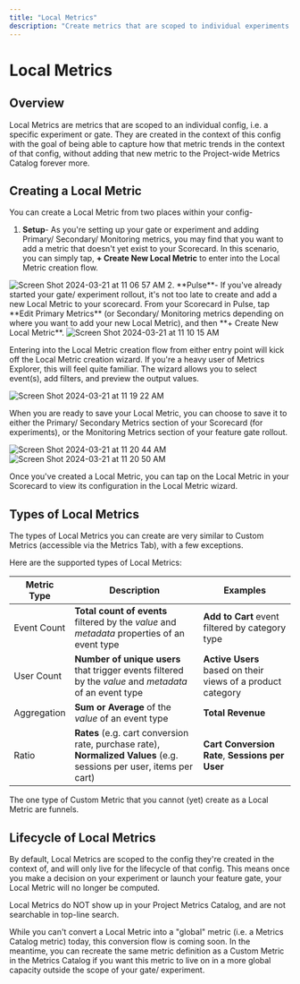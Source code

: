 ```yaml
---
title: "Local Metrics"
description: "Create metrics that are scoped to individual experiments or gates without adding them to the project-wide catalog."
---
```


# Local Metrics

## Overview 
Local Metrics are metrics that are scoped to an individual config, i.e. a specific experiment or gate. They are created in the context of this config with the goal of being able to capture how that metric trends in the context of that config, without adding that new metric to the Project-wide Metrics Catalog forever more. 

## Creating a Local Metric 
You can create a Local Metric from two places within your config- 
1. **Setup**- As you're setting up your gate or experiment and adding Primary/ Secondary/ Monitoring metrics, you may find that you want to add a metric that doesn't yet exist to your Scorecard. In this scenario, you can simply tap, **+ Create New Local Metric** to enter into the Local Metric creation flow.
<Frame>
  <img src="https://github.com/statsig-io/docs/assets/101903926/2a249684-56a9-4c63-b2b2-7870efd89b76" alt="Screen Shot 2024-03-21 at 11 06 57 AM" />
</Frame>
2. **Pulse**- If you've already started your gate/ experiment rollout, it's not too late to create and add a new Local Metric to your scorecard. From your Scorecard in Pulse, tap **Edit Primary Metrics** (or Secondary/ Monitoring metrics depending on where you want to add your new Local Metric), and then **+ Create New Local Metric**. 
<Frame>
  <img src="https://github.com/statsig-io/docs/assets/101903926/b718c3b7-9696-4af0-bbc5-48fef3cfa1d3" alt="Screen Shot 2024-03-21 at 11 10 15 AM" />
</Frame>

Entering into the Local Metric creation flow from either entry point will kick off the Local Metric creation wizard. If you're a heavy user of Metrics Explorer, this will feel quite familiar. The wizard allows you to select event(s), add filters, and preview the output values. 

<Frame>
  <img src="https://github.com/statsig-io/docs/assets/101903926/452d9efe-2706-4d47-aee6-48c8f6288e8f" alt="Screen Shot 2024-03-21 at 11 19 22 AM" />
</Frame>

When you are ready to save your Local Metric, you can choose to save it to either the Primary/ Secondary Metrics section of your Scorecard (for experiments), or the Monitoring Metrics section of your feature gate rollout.

<Frame>
  <img src="https://github.com/statsig-io/docs/assets/101903926/50bc5742-2f2a-4147-9cb3-70658d6391da" alt="Screen Shot 2024-03-21 at 11 20 44 AM" />
</Frame>
<Frame>
  <img src="https://github.com/statsig-io/docs/assets/101903926/ae3932df-f81b-4fed-9d23-b2b196ac83bc" alt="Screen Shot 2024-03-21 at 11 20 50 AM" />
</Frame>

Once you've created a Local Metric, you can tap on the Local Metric in your Scorecard to view its configuration in the Local Metric wizard. 

## Types of Local Metrics
The types of Local Metrics you can create are very similar to Custom Metrics (accessible via the Metrics Tab), with a few exceptions.

Here are the supported types of Local Metrics: 

| Metric Type | Description | Examples |
|-------------|-----------------------|---------|
| Event Count | **Total count of events** filtered by the _value_ and _metadata_ properties of an event type | **Add to Cart** event filtered by category type |
| User Count |  **Number of unique users** that trigger events filtered by the _value_ and _metadata_ of an event type| **Active Users** based on their views of a product category |
| Aggregation       | **Sum or Average** of the _value_ of an event type  | **Total Revenue** |
| Ratio  | **Rates** (e.g. cart conversion rate, purchase rate),  **Normalized Values** (e.g. sessions per user, items per cart) | **Cart Conversion Rate**, **Sessions per User** |

The one type of Custom Metric that you cannot (yet) create as a Local Metric are funnels. 

## Lifecycle of Local Metrics 
By default, Local Metrics are scoped to the config they're created in the context of, and will only live for the lifecycle of that config. This means once you make a decision on your experiment or launch your feature gate, your Local Metric will no longer be computed. 

Local Metrics do NOT show up in your Project Metrics Catalog, and are not searchable in top-line search. 

While you can't convert a Local Metric into a "global" metric (i.e. a Metrics Catalog metric) today, this conversion flow is coming soon. In the meantime, you can recreate the same metric definition as a Custom Metric in the Metrics Catalog if you want this metric to live on in a more global capacity outside the scope of your gate/ experiment. 
